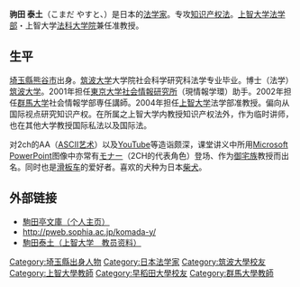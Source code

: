 '''驹田 泰土'''（こまだ やすと、{{bd|1969年}}）是日本的[[法学家|法学家]]。专攻[[知识产权法|知识产权法]]。[[上智大学|上智大学]][[法学部|法学部]]・上智大学[[法科大学院|法科大学院]]兼任准教授。

== 生平 ==
[[埼玉縣|埼玉縣]][[熊谷市|熊谷市]]出身。[[筑波大学|筑波大学]]大学院社会科学研究科法学专业毕业。博士（法学）[[筑波大学|筑波大学]]。2001年担任[[東京大学社会情報研究所|東京大学社会情報研究所]]（現情報学環）助手。2002年担任[[群馬大学|群馬大学]]社会情報学部専任講師。2004年担任[[上智大学|上智大学]]法学部准教授。偏向从国际视点研究知识产权。在所属之上智大学内教授知识产权法外，作为临时讲师，也在其他大学教授国际私法以及国际法。

对2ch的AA（[[ASCII艺术|ASCII艺术]]）以及[[YouTube|YouTube]]等造诣颇深，课堂讲义中所用[[Microsoft_PowerPoint|Microsoft PowerPoint]]图像中亦常有[[モナー|モナー]]（2CH的代表角色）登场、作为[[御宅族|御宅族]]教授而出名。同时也是[[滑板车|滑板车]]的爱好者。喜欢的犬种为日本[[柴犬|柴犬]]。

== 外部链接 ==
* [https://web.archive.org/web/20080331232610/http://www1.odn.ne.jp/~aac13570/ 駒田亭文庫（个人主页）]
* http://pweb.sophia.ac.jp/komada-y/
* [https://web.archive.org/web/20090124002607/http://lawschool.cc.sophia.ac.jp/kyouin/03.html#12/ 駒田泰土（上智大学　教员资料）]

{{DEFAULTSORT:Yasushi, Kodama}}
[[Category:埼玉縣出身人物|Category:埼玉縣出身人物]]
[[Category:日本法学家|Category:日本法学家]]
[[Category:筑波大學校友|Category:筑波大學校友]]
[[Category:上智大學教師|Category:上智大學教師]]
[[Category:早稻田大學校友|Category:早稻田大學校友]]
[[Category:群馬大學教師|Category:群馬大學教師]]